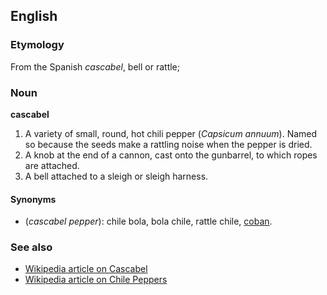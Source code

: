 ==English==
===Etymology===
From the Spanish ''cascabel'', bell or rattle;

===Noun===
'''cascabel'''

# A variety of small, round, hot chili pepper (''Capsicum annuum'').  Named so because the seeds make a rattling noise when the pepper is dried.
# A knob at the end of a cannon, cast onto the gunbarrel, to which ropes are attached.
# A bell attached to a sleigh or sleigh harness.

====Synonyms====
*(''cascabel pepper''): chile bola, bola chile, rattle chile, [[coban]].

===See also===
*[[w:Cascabel|Wikipedia article on Cascabel]]
*[[w:Chile_pepper|Wikipedia article on Chile Peppers]]